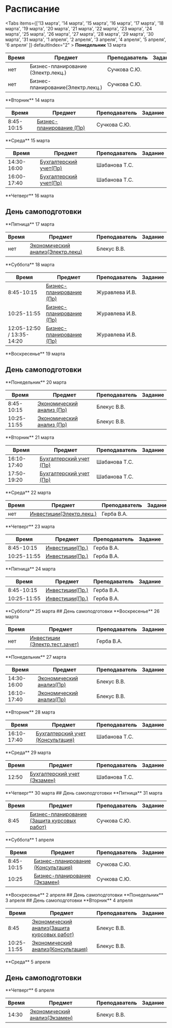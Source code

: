 # Расписание

 
<Tabs items={['13 марта', '14 марта', '15 марта', '16 марта', '17 марта', '18 марта', '19 марта', '20 марта', '21 марта', '22 марта', '23 марта', '24 марта', '25 марта', '26 марта', '27 марта', '28 марта', '29 марта', '30 марта', '31 марта', '1 апреля', '2 апреля', '3 апреля', '4 апреля', '5 апреля', '6 апреля' ]}
defaultIndex="2" >
  <Tab>
    **Понедельник** 13 марта

| Время       | Предмет                                       | Преподаватель  | Задание  |
| ----------- | -----------                                   | -----------    | -----------    |
| нет         | Бизнес-планирование (Электр.лекц.)            | Сучкова С.Ю.     |                |
| нет         | Бизнес-планирование(Электр.лекц.)             | Сучкова С.Ю.     |                |
  </Tab>

  <Tab>
        **Вторник** 14 марта

| Время       | Предмет                                | Преподаватель  | Задание  |
| ----------- | -----------                            | -----------    | -----------    |
| 8:45-10:15  | [Бизнес-планирование (Пр)]()           | Сучкова С.Ю.  |                |
  </Tab>

  <Tab>
        **Среда** 15 марта

| Время       | Предмет                                | Преподаватель  | Задание  |
| ----------- | -----------                            | -----------    | -----------    |
| 14:30-16:00  | [Бухгалтерский учет(Пр)]()             | Шабанова Т.С.  |                |
| 16:00-17:40  | [Бухгалтерский учет(Пр)]()             | Шабанова Т.С.  |                |
  </Tab>

  <Tab>
        **Четверг** 16 марта

## День самоподготовки

  </Tab>

  <Tab>
        **Пятница** 17 марта

| Время       | Предмет                                                             | Преподаватель  | Задание  |
| ----------- | -----------                                                         | -----------    | -----------    |
| нет  | [Экономический анализ(Электр.лекц)]()                                      | Блекус В.В.  |                |
  </Tab>

  <Tab>
        **Суббота** 18 марта

| Время       | Предмет                                                             | Преподаватель  | Задание  |
| ----------- | -----------                                                         | -----------    | -----------    |
| 8:45-10:15  | [Бизнес-планирование (Пр)](https://ya.ru)                           | Журавлева И.В.  |                |
| 10:25-11:55  | [Бизнес-планирование (Пр)](https://ya.ru)                           | Журавлева И.В.  |                |
| 12:05-12:50 / 13:35-14:20  | [Бизнес-планирование (Пр)](https://ya.ru)                           | Журавлева И.В.  |                |
  </Tab>

  <Tab>
        **Воскресенье** 19 марта

## День самоподготовки
  </Tab>

  <Tab>
        **Понедельник** 20 марта

| Время       | Предмет                                                             | Преподаватель  | Задание  |
| ----------- | -----------                                                         | -----------    | -----------    |
| 8:45-10:15  | [Экономический анализ (Пр)]()                                      | Блекус В.В.  |                |              |
| 10:25-11:55  | [Экономический анализ (Пр)]()                                      | Блекус В.В.  |                |              |
  </Tab>

  <Tab>
        **Вторник** 21 марта

| Время       | Предмет                                                             | Преподаватель  | Задание  |
| ----------- | -----------                                                         | -----------    | -----------    |
| 16:10-17:40  | [Бухгалтерский учет (Пр)]()                                      | Шабанова Т.С.  |                  |
| 17:50-19:20  | [Бухгалтерский учет (Пр)]()                                      | Шабанова Т.С.  |                  |
  </Tab>

  <Tab>
        **Среда** 22 марта

| Время       | Предмет                                                             | Преподаватель  | Задание  |
| ----------- | -----------                                                         | -----------    | -----------    |
| нет  | [Инвестиции(Электр.лекц.)]()                                      | Герба В.А.  |                  |
  </Tab>

  <Tab>
        **Четверг** 23 марта

| Время       | Предмет                                                             | Преподаватель  | Задание  |
| ----------- | -----------                                                         | -----------    | -----------    |
| 8:45-10:15  | [Инвестиции(Пр.)]()                                      | Герба В.А.  |                  |
| 10:25-11:55  | [Инвестиции(Пр.)]()                                      | Герба В.А.  |                  |
  </Tab>

  <Tab>
        **Пятница** 24 марта

| Время       | Предмет                                                             | Преподаватель  | Задание  |
| ----------- | -----------                                                         | -----------    | -----------    |
| 8:45-10:15  | [Инвестиции(Пр.)]()                                      | Герба В.А.  |                  |
| 10:25-11:55  | [Инвестиции(Пр.)]()                                      | Герба В.А.  |                  |
  </Tab>

  <Tab>
        **Суббота** 25 марта
## День самоподготовки
  </Tab>

  <Tab>
        **Воскресенье** 26 марта

| Время       | Предмет                                                             | Преподаватель  | Задание  |
| ----------- | -----------                                                         | -----------    | -----------    |
| нет  | [Инвестиции (Электр.тест.зачет)]()                                         | Герба В.А.  |                  |
  </Tab>

  <Tab>
        **Понедельник** 27 марта

| Время       | Предмет                                                             | Преподаватель  | Задание  |
| ----------- | -----------                                                         | -----------    | -----------    |
| 14:30-16:00  | [Экономический анализ(Пр)]()                                         | Блекус В.В.  |                  |
| 16:10-17:40  | [Экономический анализ(Пр)]()                                         | Блекус В.В.  |                  |
  </Tab>

  <Tab>
        **Вторник** 28 марта

| Время       | Предмет                                                             | Преподаватель  | Задание  |
| ----------- | -----------                                                         | -----------    | -----------    |
| 16:10-17:40  | [Бухгалтерский учет (Консультация)]()                                         | Шабанова Т.С.  |                  |
  </Tab>

  <Tab>
        **Среда** 29 марта

| Время       | Предмет                                                             | Преподаватель  | Задание  |
| ----------- | -----------                                                         | -----------    | -----------    |
| 12:50  | [Бухгалтерский учет (Экзамен)]()                                         | Шабанова Т.С.  |                  |
  </Tab>

  <Tab>
        **Четверг** 30 марта
## День самоподготовки
  </Tab>

  <Tab>
        **Пятница** 31 марта

| Время       | Предмет                                                             | Преподаватель  | Задание  |
| ----------- | -----------                                                         | -----------    | -----------    |
| 8:45  | [Бизнес-планирование (Защита курсовых работ)]()                           | Сучкова С.Ю.  |                  |
  </Tab>

  <Tab>
        **Суббота** 1 апреля

| Время       | Предмет                                                             | Преподаватель  | Задание  |
| ----------- | -----------                                                         | -----------    | -----------    |
| 8:45-10:15  | [Бизнес-планирование (Консультация)]()                           | Сучкова С.Ю.  |                  |
| 10:25  | [Бизнес-планирование (Экзамен)]()                                     | Сучкова С.Ю.  |                  |
  </Tab>

  <Tab>
        **Воскресенье** 2 апреля
## День самоподготовки
  </Tab>

  <Tab>
        **Понедельник** 3 апреля
## День самоподготовки
  </Tab>

  <Tab>
        **Вторник** 4 апреля

| Время       | Предмет                                                             | Преподаватель  | Задание  |
| ----------- | -----------                                                         | -----------    | -----------    |
| 8:45        | [Экономический анализ(Защита курсовых работ)]()                                         | Блекус В.В.  |                  |
| 10:25-11:55  | [Экономический анализ(Консультация)]()                                         | Блекус В.В.  |                  |
  </Tab>

  <Tab>
        **Среда** 5 апреля

## День самоподготовки
  </Tab>

  <Tab>
        **Четверг** 6 апреля

| Время       | Предмет                                                             | Преподаватель  | Задание  |
| ----------- | -----------                                                         | -----------    | -----------    |
| 14:30        | [Экономический анализ(Экзамен)]()                                  | Блекус В.В.  |                  |
  </Tab>


</Tabs>